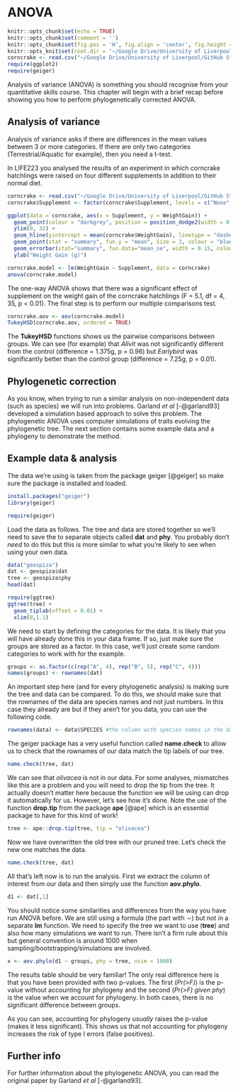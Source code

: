 # ANOVA {#anova}

```r
knitr::opts_chunk$set(echo = TRUE)
knitr::opts_chunk$set(comment = '')
knitr::opts_chunk$set(fig.pos = 'H', fig.align = 'center', fig.height = 5)
knitr::opts_knit$set(root.dir = '~/Google Drive/University of Liverpool/GitHub Stuff/bookdownCRG/Data')
corncrake <- read.csv("~/Google Drive/University of Liverpool/GitHub Stuff/bookdownCRG/Data/corncrake.csv")
require(ggplot2)
require(geiger)
```

Analysis of variance (ANOVA) is something you should recognise from your quantitative skills course. This chapter will begin with a brief recap before showing you how to perform phylogenetically corrected ANOVA.

## Analysis of variance

Analysis of variance asks if there are differences in the mean values between 3 or more categories. If there are only two categories (Terrestrial/Aquatic for example), then you need a t-test. 

In LIFE223 you analysed the results of an experiment in which corncrake hatchlings were raised on four different supplements in addition to their normal diet.

```r
corncrake <- read.csv("~/Google Drive/University of Liverpool/GitHub Stuff/bookdownCRG/Data/corncrake.csv")
corncrake$Supplement <- factor(corncrake$Supplement, levels = c("None", "Sizefast", "Linseed", "Allvit", "Earlybird"))
```

```r
ggplot(data = corncrake, aes(x = Supplement, y = WeightGain)) +
  geom_point(colour = "darkgrey", position = position_dodge2(width = 0.3)) +
  ylim(0, 32) +
  geom_hline(yintercept = mean(corncrake$WeightGain), linetype = "dashed", colour = "red", size = 1) +
  geom_point(stat = "summary", fun.y = "mean", size = 3, colour = "blue") +
  geom_errorbar(stat="summary", fun.data="mean_se", width = 0.15, colour = "blue") +
  ylab("Weight Gain (g)")
```

```r
corncrake.model <- lm(WeightGain ~ Supplement, data = corncrake)
anova(corncrake.model)
```

The one-way ANOVA shows that there was a significant effect of supplement on the weight gain of the corncrake hatchlings (F = 5.1, df = 4, 35, p < 0.01). The final step is to perform our multiple comparisons test.

```r
corncrake.aov <- aov(corncrake.model)
TukeyHSD(corncrake.aov, ordered = TRUE)
```

The **TukeyHSD** functions shows us the pairwise comparisons between groups. We can see (for example) that *Allvit* was not significantly different from the control (difference = 1.375g, p = 0.96) but *Earlybird* was significantly better than the control group (difference = 7.25g, p = 0.01).

## Phylogenetic correction

As you know, when trying to run a similar analysis on non-independent data (such as species) we will run into problems. Garland *et al* [-@garland93] developed a simulation based approach to solve this problem. The phylogenetic ANOVA uses computer simulations of traits evolving the phylogenetic tree. The next section contains some example data and a phylogeny to demonstrate the method.

## Example data & analysis

The data we're using is taken from the package geiger [@geiger] so make sure the package is installed and loaded.
```r
install.packages("geiger")
library(geiger)
```

```r
require(geiger)
```

Load the data as follows. The tree and data are stored together so we'll need to save the to separate objects called **dat** and **phy**. You probably don't *need* to do this but this is more similar to what you're likely to see when using your own data.
```r
data("geospiza")
dat <- geospiza$dat
tree <- geospiza$phy
head(dat)
```

```r
require(ggtree)
ggtree(tree) +
  geom_tiplab(offset = 0.01) +
  xlim(0,1.1)
```

We need to start by defining the categories for the data. It is likely that you will have already done this in your data frame. If so, just make sure the groups are stored as a factor. In this case, we'll just create some random categories to work with for the example.
```r
groups <- as.factor(c(rep("A", 4), rep("B", 5), rep("C", 4)))
names(groups) <- rownames(dat)
```

An important step here (and for every phylogenetic analysis) is making sure the tree and data can be compared. To do this, we should make sure that the rownames of the data are species names and not just numbers. In this case they already are but if they aren't for you data, you can use the following code.
```r
rownames(data) <- data$SPECIES #the column with species names in the data
```

The geiger package has a very useful function called **name.check** to allow us to check that the rownames of our data match the tip labels of our tree.
```r
name.check(tree, dat)
```

We can see that *olivacea* is not in our data. For some analyses, mismatches like this are a problem and you will need to drop the tip from the tree. It actually doesn't matter here because the function we will be using can drop it automatically for us. However, let's see how it's done. Note the use of the function **drop.tip** from the package **ape** [@ape] which is an essential package to have for this kind of work!
```r
tree <- ape::drop.tip(tree, tip = "olivacea")
```

Now we have overwritten the old tree with our pruned tree. Let's check the new one matches the data.
```r
name.check(tree, dat)
```

All that's left now is to run the analysis. First we extract the column of interest from our data and then simply use the function **aov.phylo**. 
```r
d1 <- dat[,1]
```

You should notice some similarities and differences from the way you have run ANOVA before. We are still using a formula (the part with $\sim$) but not in a separate **lm** function. We need to specify the tree we want to use (**tree**) and also how many simulations we want to run. There isn't a firm rule about this but general convention is around 1000 when sampling/bootstrapping/simulations are involved.
```r
x <- aov.phylo(d1 ~ groups, phy = tree, nsim = 1000)
```

The results table should be very familiar! The only real difference here is that you have been provided with two p-values. The first (*Pr(>F)*) is the p-value without accounting for phylogeny and the second (*Pr(>F) given phy*) is the value when we account for phylogeny. In both cases, there is no significant difference between groups.

As you can see, accounting for phylogeny *usually* raises the p-value (makes it less significant). This shows us that not accounting for phylogeny increases the risk of type I errors (false positives).

## Further info

For further information about the phylogenetic ANOVA, you can read the original paper by Garland *et al* [-@garland93].


